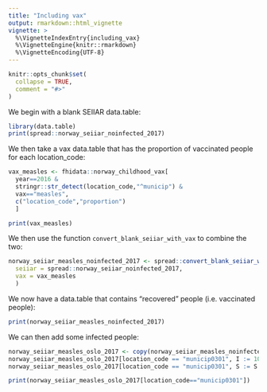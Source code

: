 ```yaml
---
title: "Including vax"
output: rmarkdown::html_vignette
vignette: >
  %\VignetteIndexEntry{including_vax}
  %\VignetteEngine{knitr::rmarkdown}
  %\VignetteEncoding{UTF-8}
---
```


```r
knitr::opts_chunk$set(
  collapse = TRUE,
  comment = "#>"
)
```

We begin with a blank SEIIAR data.table:
```r
library(data.table)
print(spread::norway_seiiar_noinfected_2017)
```

We then take a vax data.table that has the proportion of vaccinated people for each location_code:

```r
vax_measles <- fhidata::norway_childhood_vax[
  year==2016 & 
  stringr::str_detect(location_code,"^municip") & 
  vax=="measles",
  c("location_code","proportion")
  ]

print(vax_measles)
```

We then use the function `convert_blank_seiiar_with_vax` to combine the two:

```r
norway_seiiar_measles_noinfected_2017 <- spread::convert_blank_seiiar_with_vax(
  seiiar = spread::norway_seiiar_noinfected_2017, 
  vax = vax_measles
  )
```

We now have a data.table that contains "recovered" people (i.e. vaccinated people):

```r
print(norway_seiiar_measles_noinfected_2017)
```

We can then add some infected people:

```r
norway_seiiar_measles_oslo_2017 <- copy(norway_seiiar_measles_noinfected_2017)
norway_seiiar_measles_oslo_2017[location_code == "municip0301", I := 10]
norway_seiiar_measles_oslo_2017[location_code == "municip0301", S := S - I]

print(norway_seiiar_measles_oslo_2017[location_code=="municip0301"])  
```

